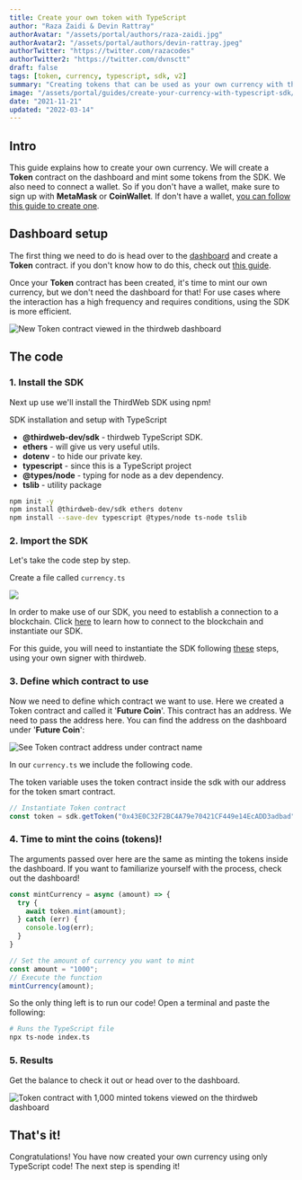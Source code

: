 ```yaml
---
title: Create your own token with TypeScript
author: "Raza Zaidi & Devin Rattray"
authorAvatar: "/assets/portal/authors/raza-zaidi.jpg"
authorAvatar2: "/assets/portal/authors/devin-rattray.jpeg"
authorTwitter: "https://twitter.com/razacodes"
authorTwitter2: "https://twitter.com/dvnsctt"
draft: false
tags: [token, currency, typescript, sdk, v2]
summary: "Creating tokens that can be used as your own currency with the thirdweb TypeScript SDK"
image: "/assets/portal/guides/create-your-currency-with-typescript-sdk/thumbnail.png"
date: "2021-11-21"
updated: "2022-03-14"
---
```


## Intro

This guide explains how to create your own currency. We will create a **Token** contract on the dashboard and mint some tokens from the SDK. We also need to connect a wallet. So if you don't have a wallet, make sure to sign up with **MetaMask** or **CoinWallet**. If don't have a wallet, [you can follow this guide to create one](/guides/create-a-metamask-wallet).

## Dashboard setup

The first thing we need to do is head over to the [dashboard](https://thirdweb.com/dashboard) and create a **Token** contract. if you don't know how to do this, check out [this guide](/learn/introduction).

Once your **Token** contract has been created, it's time to mint our own currency, but we don't need the dashboard for that! For use cases where the interaction has a high frequency and requires conditions, using the SDK is more efficient.

![New Token contract viewed in the thirdweb dashboard](/assets/portal/guides/create-your-currency-with-typescript-sdk/token-contract-dashboard-view.png)

## The code

### 1. Install the SDK

Next up use we'll install the ThirdWeb SDK using npm!

SDK installation and setup with TypeScript

- **@thirdweb-dev/sdk** - thirdweb TypeScript SDK.
- **ethers** - will give us very useful utils.
- **dotenv** - to hide our private key.
- **typescript** - since this is a TypeScript project
- **@types/node** - typing for node as a dev dependency.
- **tslib** - utility package

```bash
npm init -y
npm install @thirdweb-dev/sdk ethers dotenv
npm install --save-dev typescript @types/node ts-node tslib
```

### 2. Import the SDK

Let's take the code step by step.

Create a file called `currency.ts`

![](/assets/portal/guides/create-your-currency-with-typescript-sdk/18_ts_file.png)

In order to make use of our SDK, you need to establish a connection to a blockchain.
Click [here](/learn-thirdweb/connect-to-blockchain) to learn how to connect to the blockchain and instantiate our SDK.

For this guide, you will need to instantiate the SDK following [these](/learn-thirdweb/connect-to-blockchain#using-your-own-signer-with-thirdweb) steps, using your own signer with thirdweb.

### 3. Define which contract to use

Now we need to define which contract we want to use. Here we created a Token contract and called it '**Future Coin**'. This contract has an address. We need to pass the address here. You can find the address on the dashboard under '**Future Coin**':

![See Token contract address under contract name](/assets/portal/guides/create-your-currency-with-typescript-sdk/token-contract-dashboard-view.png)

In our `currency.ts` we include the following code.

The token variable uses the token contract inside the sdk with our address for the token smart contract.

```tsx:currency.ts
// Instantiate Token contract
const token = sdk.getToken("0x43E0C32F2BC4A79e70421CF449e14EcADD3adbad");
```

### 4. Time to mint the coins (tokens)!

The arguments passed over here are the same as minting the tokens inside the dashboard. If you want to familiarize yourself with the process, check out the dashboard!

```tsx:currency.ts
const mintCurrency = async (amount) => {
  try {
    await token.mint(amount);
  } catch (err) {
    console.log(err);
  }
}

// Set the amount of currency you want to mint
const amount = "1000";
// Execute the function
mintCurrency(amount);
```

So the only thing left is to run our code! Open a terminal and paste the following:

```bash
# Runs the TypeScript file
npx ts-node index.ts
```

### 5. Results

Get the balance to check it out or head over to the dashboard.

![Token contract with 1,000 minted tokens viewed on the thirdweb dashboard](/assets/portal/guides/create-your-currency-with-typescript-sdk/token-contract-dashboard-view-with-tokens.png)

## That's it!

Congratulations! You have now created your own currency using only TypeScript code! The next step is spending it!
